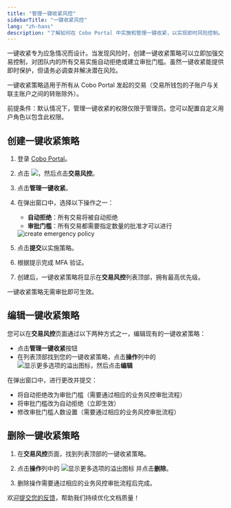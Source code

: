 ```yaml
---
title: "管理一键收紧风控"
sidebarTitle: "一键收紧风控"
lang: "zh-hans"
description: "了解如何在 Cobo Portal 中实施和管理一键收紧，以实现即时风险控制。"
---
```


一键收紧专为应急情况而设计。当发现风险时，创建一键收紧策略可以立即加强交易控制，对团队内的所有交易实施自动拒绝或建立审批门槛。虽然一键收紧能提供即时保护，但请务必调查并解决潜在风险。

<Info>一键收紧策略适用于所有从 Cobo Portal 发起的交易（交易所钱包的子账户与关联主账户之间的转账除外）。</Info>

<Note>前提条件：默认情况下，管理一键收紧的权限仅限于管理员。您可以配置自定义用户角色以包含此权限。</Note>

## 创建一键收紧策略

1. 登录 [Cobo Portal](https://portal.cobo.com/login)。

2. 点击 <img src="/en/images/common/wallets_icon.svg" className="icon"/>，然后点击**交易风控**。

3. 点击**管理一键收紧**。

4. 在弹出窗口中，选择以下操作之一：
   - **自动拒绝**：所有交易将被自动拒绝
   - **审批门槛**：所有交易都需要指定数量的批准才可以进行

   <img src="/cn/images/risk-controls/emergency-policy-create.png" className="screenshot_full_screen" alt="create emergency policy" />

5. 点击**提交**以实施策略。

6. 根据提示完成 MFA 验证。

7. 创建后，一键收紧策略将显示在**交易风控**列表顶部，拥有最高优先级。

<Note>一键收紧策略无需审批即可生效。</Note>

## 编辑一键收紧策略

您可以在**交易风控**页面通过以下两种方式之一，编辑现有的一键收紧策略：
- 点击**管理一键收紧**按钮
- 在列表顶部找到您的一键收紧策略，点击**操作**列中的 <img src="/en/images/common/icon_more.svg" className="icon" alt="显示更多选项的溢出图标"/>，然后点击**编辑**

在弹出窗口中，进行更改并提交：
- 将自动拒绝改为审批门槛（需要通过相应的业务风控审批流程）
- 将审批门槛改为自动拒绝（立即生效）
- 修改审批门槛人数设置（需要通过相应的业务风控审批流程）

## 删除一键收紧策略

1. 在**交易风控**页面，找到列表顶部的一键收紧策略。

2. 点击**操作**列中的 <img src="/en/images/common/icon_more.svg" className="icon" alt="显示更多选项的溢出图标"/> 并点击**删除**。

3. 删除操作需要通过相应的业务风控审批流程后完成。

<Tip>欢迎[提交您的反馈](https://forms.zohopublic.com/cobo/form/DocumentFeedbackForm/formperma/QvLOhxJv1_JMsJ-1dleZ8Itb_7rzN-LtgvsDdxosoVI?referrername=manuals)，帮助我们持续优化文档质量！</Tip>
